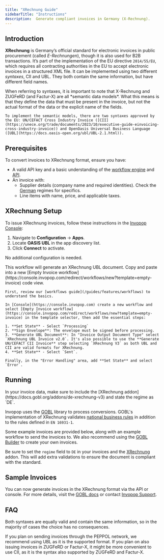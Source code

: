 ```yaml
---
title: "XRechnung Guide"
sidebarTitle: "Instructions"
description:  Generate compliant invoices in Germany (X-Rechnung).
---
```



## Introduction

**XRechnung** is Germany’s official standard for electronic invoices in public procurement (called _E-Rechnungen_), though it is also used for B2B transactions. It’s part of the implementation of the EU directive `2014/55/EU`, which requires all contracting authorities in the EU to accept electronic invoices in a structured XML file. It can be implemented using two different *syntaxes*, CII and UBL. They both contain the same information, but have different field names.

<Tip>
    When referring to syntaxes, it is important to note that X-Rechnung and ZUGFeRD (and Factur-X) are all *semantic data models*. What this means is that they define the data that must be present in the invoice, but not the actual format of the data or the explicit name of the fields.

    To implement the semantic models, there are two syntaxes approved by the EU: UN/CEFACT Cross Industry Invoice ([CII](https://unece.org/trade/documents/2023/10/executive-guide-einvoicing-cross-industry-invoice)) and OpenOasis Universal Business Language ([UBL](https://docs.oasis-open.org/ubl/UBL-2.1.html)).
</Tip>

## Prerequisites

To convert invoices to XRechnung format, ensure you have:

- A valid API key and a basic understanding of the [workflow engine](/guides/features/workflows) and [API](api-ref/introduction).
- An invoice with:
  - Supplier details (company name and required identities). Check the [German](https://docs.gobl.org/regimes/de) regimes for specifics.
  - Line items with name, price, and applicable taxes.

## XRechnung Setup

To issue XRechnung invoices, follow these instructions in the [Invopop Console](https://console.invopop.com):

<Steps>
<Step title="Connect the OASIS UBL app">

1. Navigate to **Configuration** → **Apps**.
2. Locate **OASIS UBL** in the app discovery list.
3. Click **Connect** to activate.

No additional configuration is needed.
</Step>
<Step title="Configure invoice workflow">

<Tabs>
  <Tab title="Template">
    <Card iconType="duotone" title="XRechnung invoice workflow" icon="code-branch" href="https://console.invopop.com/redirect/workflows/new?template=de-xrechnung" cta="Add to my workspace">
    This workflow will generate an XRechnung UBL document.
    </Card>
  </Tab>
  <Tab title="Code">
    Copy and paste into a new [Empty Invoice workflow](https://console.invopop.com/redirect/workflows/new?template=empty-invoice) code view.
    <XrechnungWorkflow />
  </Tab>
  <Tab title="Build from scratch">

    First, review our [workflows guide](/guides/features/workflows) to understand the basics.

    In [Console](https://console.invopop.com) create a new workflow and select [Empty Invoice workflow](https://console.invopop.com/redirect/workflows/new?template=empty-invoice) in the template selector, then add the essential steps:

    1. **Set State** - Select `Processing`
    2. **Sign Envelope**: The envelope must be signed before processing.
    3. **Generate UBL Document**: In "Invoice Output Document Type" select `XRechnung UBL Invoice v2.0`. It's also possible to use the **Generate UN/CEFACT CII Invoice** step selecting `XRechnung V3` as both UBL and CII are valid formats for XRechnung.
    4. **Set State** - Select `Sent`.

    Finally, in the "Error Handling" area, add **Set State** and select `Error`. 
  </Tab>
</Tabs>

</Step>
</Steps>

## Running

<Note>
  In your invoice data, make sure to include the [XRechnung addon](https://docs.gobl.org/addons/de-xrechnung-v3) and state the regime as `DE`.
</Note>


Invopop uses the [GOBL](https://gobl.org) library to process conversions. GOBL's implementation of XRechnung validates [national business rules](https://www.xoev.de/sixcms/media.php/13/XRechnung-EnglishSummary-v220-final.pdf) in addition to the rules defined in `EN 16931-1`.

Some example invoices are provided below, along with an example workflow to send the invoices to. We also recommend using the [GOBL Builder](https://build.gobl.org) to create your own invoices.

Be sure to set the `regime` field to `DE` in your invoices and the [XRechnung](https://docs.gobl.org/addons/de-xrechnung-v3) addon. This will add extra validations to ensure the document is compliant with the standard. 

## Sample Invoices


<B2BInvoice />

You can now generate invoices in the XRechnung format via the API or console. For more details, visit the [GOBL docs](https://docs.gobl.org) or contact [Invopop Support](mailto:support@invopop.com).

## FAQ
<AccordionGroup>
<Accordion title="Which XRechnung syntax should I choose, UBL or CII?">
Both syntaxes are equally valid and contain the same information, so in the majority of cases the choice has no consequences.

If you plan on sending invoices through the PEPPOL network, we recommend using UBL as it is the supported format. If you plan on also issuing invoices in ZUGFeRD or Factur-X, it might be more convenient to use CII, as it is the syntax also supported by ZUGFeRD and Factur-X.
</Accordion>
</AccordionGroup>

